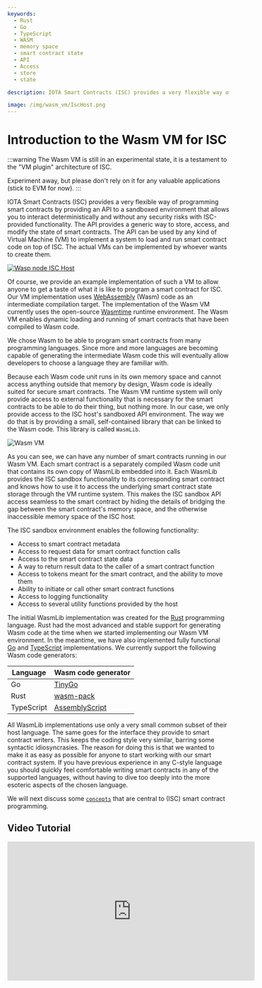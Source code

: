 ```yaml
---
keywords:
  - Rust
  - Go
  - TypeScript
  - WASM
  - memory space
  - smart contract state
  - API
  - Access
  - store
  - state

description: IOTA Smart Contracts (ISC) provides a very flexible way of programming smart contracts by providing an API to a sandboxed environment that allows you to interact deterministically and without any security risks with ISC-provided functionality.

image: /img/wasm_vm/IscHost.png
---
```


# Introduction to the Wasm VM for ISC

:::warning
The Wasm VM is still in an experimental state, it is a testament to the "VM plugin" architecture of ISC.

Experiment away, but please don't rely on it for any valuable applications (stick to EVM for now).
:::

IOTA Smart Contracts (ISC) provides a very flexible way of programming smart contracts by
providing an API to a sandboxed environment that allows you to interact deterministically
and without any security risks with ISC-provided functionality. The API provides a generic
way to store, access, and modify the state of smart contracts. The API can be used by any
kind of Virtual Machine (VM) to implement a system to load and run smart contract code on
top of ISC. The actual VMs can be implemented by whoever wants to create them.

[![Wasp node ISC Host](/img/wasm_vm/IscHost.png)](/img/wasm_vm/IscHost.png)

Of course, we provide an example implementation of such a VM to allow anyone to get a
taste of what it is like to program a smart contract for ISC. Our VM implementation uses
[WebAssembly](https://webassembly.org/) (Wasm) code as an intermediate compilation target.
The implementation of the Wasm VM currently uses the open-source
[Wasmtime](https://wasmtime.dev/) runtime environment. The Wasm VM enables dynamic
loading and running of smart contracts that have been compiled to Wasm code.

We chose Wasm to be able to program smart contracts from many programming languages. Since
more and more languages are becoming capable of generating the intermediate Wasm code this
will eventually allow developers to choose a language they are familiar with.

Because each Wasm code unit runs in its own memory space and cannot access anything
outside that memory by design, Wasm code is ideally suited for secure smart contracts.
The Wasm VM runtime system will only provide access to external functionality that is
necessary for the smart contracts to be able to do their thing, but nothing more. In our
case, we only provide access to the ISC host's sandboxed API environment. The way we do
that is by providing a small, self-contained library that can be linked to the Wasm code.
This library is called `WasmLib`.

![Wasm VM](/img/wasm_vm/WasmVM.png)

As you can see, we can have any number of smart contracts running in our Wasm VM. Each
smart contract is a separately compiled Wasm code unit that contains its own copy of
WasmLib embedded into it. Each WasmLib provides the ISC sandbox functionality to its
corresponding smart contract and knows how to use it to access the underlying smart
contract state storage through the VM runtime system. This makes the ISC sandbox API
access seamless to the smart contract by hiding the details of bridging the gap between
the smart contract's memory space, and the otherwise inaccessible memory space of the ISC
host.

The ISC sandbox environment enables the following functionality:

- Access to smart contract metadata
- Access to request data for smart contract function calls
- Access to the smart contract state data
- A way to return result data to the caller of a smart contract function
- Access to tokens meant for the smart contract, and the ability to move them
- Ability to initiate or call other smart contract functions
- Access to logging functionality
- Access to several utility functions provided by the host

The initial WasmLib implementation was created for the [Rust](https://www.rust-lang.org/)
programming language. Rust had the most advanced and stable support for generating Wasm
code at the time when we started implementing our Wasm VM environment. In the meantime,
we have also implemented fully functional [Go](https://golang.org/) and
[TypeScript](https://www.typescriptlang.org/) implementations. We currently support the
following Wasm code generators:

| Language   | Wasm code generator                                |
| ---------- | -------------------------------------------------- |
| Go         | [TinyGo](https://tinygo.org/)                      |
| Rust       | [wasm-pack](https://rustwasm.github.io/wasm-pack/) |
| TypeScript | [AssemblyScript](https://www.assemblyscript.org/)  |

All WasmLib implementations use only a very small common subset of their host language.
The same goes for the interface they provide to smart contract writers. This keeps the
coding style very similar, barring some syntactic idiosyncrasies. The reason for doing
this is that we wanted to make it as easy as possible for anyone to start working with our
smart contract system. If you have previous experience in any C-style language you should
quickly feel comfortable writing smart contracts in any of the supported languages,
without having to dive too deeply into the more esoteric aspects of the chosen language.

We will next discuss some [`concepts`](explanations/concepts.mdx) that are central to (ISC) smart
contract programming.

## Video Tutorial

<iframe
  width='560'
  height='315'
  src='https://www.youtube.com/embed/Yaev4Cu1GW0'
  title='Wasm Contract Deploy'
  frameborder='0'
  allow='accelerometer; autoplay; clipboard-write; encrypted-media; gyroscope; picture-in-picture'
  allowfullscreen
></iframe>
